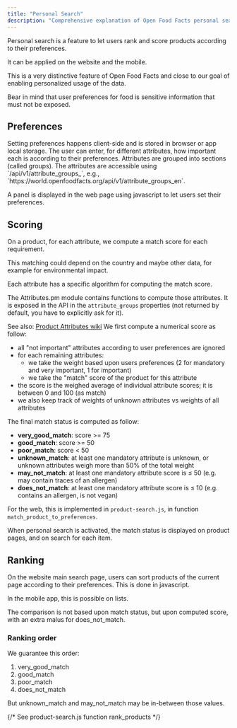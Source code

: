 ```yaml
---
title: "Personal Search"
description: "Comprehensive explanation of Open Food Facts personal search feature allowing users to rank and score products according to their individual preferences."
---
```



Personal search is a feature to let users rank and score products according to their preferences.

It can be applied on the website and the mobile.

This is a very distinctive feature of Open Food Facts and close to our goal of enabling personalized usage of the data.

Bear in mind that user preferences for food is sensitive information that must not be exposed.

## Preferences

<Steps>
<Step title="Client-Side Storage">
Setting preferences happens client-side and is stored in browser or app local storage.
</Step>
<Step title="User-Defined Importance">
The user can enter, for different attributes, how important each is according to their preferences.
</Step>
<Step title="Grouped Attributes">
Attributes are grouped into sections (called groups).
</Step>
<Step title="Accessing Attributes">
The attributes are accessible using `/api/v1/attribute_groups_<language_code>`, e.g., `https://world.openfoodfacts.org/api/v1/attribute_groups_en`.

A panel is displayed in the web page using javascript to let users set their preferences.
</Step>
</Steps>

## Scoring

<Steps>
<Step title="Computing product match for each attribute">
On a product, for each attribute, we compute a match score for each requirement.

This matching could depend on the country and maybe other data, for example for environmental impact.

Each attribute has a specific algorithm for computing the match score.

The Attributes.pm module contains functions to compute those attributes. It is exposed in the API in the `attribute_groups` properties (not returned by default, you have to explicitly ask for it).

See also: [Product Attributes wiki](https://wiki.openfoodfacts.org/Product_Attributes)
</Step>
<Step title="Computing product match according to user preferences">
We first compute a numerical score as follow:

- all "not important" attributes according to user preferences are ignored
- for each remaining attributes:
  - we take the weight based upon users preferences (2 for mandatory and very important, 1 for important)
  - we take the "match" score of the product for this attribute
- the score is the weighed average of individual attribute scores; it is between 0 and 100 (as match)
- we also keep track of weights of unknown attributes vs weights of all attributes
</Step>
<Step title="Match status calculation">
The final match status is computed as follow:

- **very_good_match**: score >= 75
- **good_match**: score >= 50
- **poor_match**: score < 50
- **unknown_match**: at least one mandatory attribute is unknown, or unknown attributes weigh more than 50% of the total weight
- **may_not_match**: at least one mandatory attribute score is ≤ 50 (e.g. may contain traces of an allergen)
- **does_not_match**: at least one mandatory attribute score is ≤ 10 (e.g. contains an allergen, is not vegan)

For the web, this is implemented in `product-search.js`, in function `match_product_to_preferences`.

When personal search is activated, the match status is displayed on product pages, and on search for each item.
</Step>
</Steps>

## Ranking

On the website main search page, users can sort products of the current page according to their preferences. This is done in javascript.

In the mobile app, this is possible on lists.

The comparison is not based upon match status, but upon computed score, with an extra malus for does_not_match.

### Ranking order

We guarantee this order:
1. very_good_match
2. good_match
3. poor_match
4. does_not_match

But unknown_match and may_not_match may be in-between those values.

{/* See product-search.js function rank_products */}
